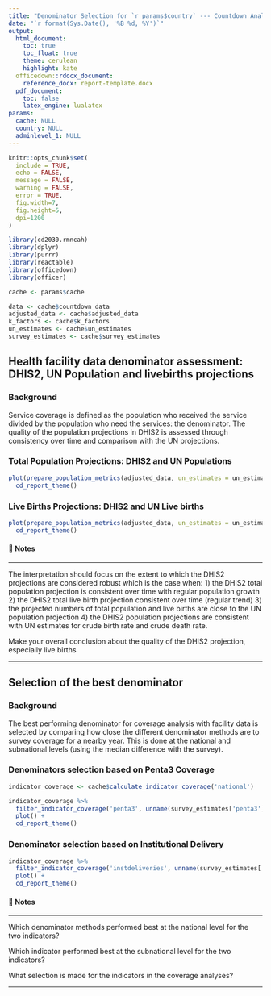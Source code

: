 ```yaml
---
title: "Denominator Selection for `r params$country` --- Countdown Analysis"
date: "`r format(Sys.Date(), '%B %d, %Y')`"
output: 
  html_document:
    toc: true
    toc_float: true
    theme: cerulean
    highlight: kate
  officedown::rdocx_document:
    reference_docx: report-template.docx
  pdf_document:
    toc: false
    latex_engine: lualatex
params:
  cache: NULL
  country: NULL
  adminlevel_1: NULL
---
```


```r
knitr::opts_chunk$set(
  include = TRUE,
  echo = FALSE,
  message = FALSE,
  warning = FALSE,
  error = TRUE,
  fig.width=7, 
  fig.height=5, 
  dpi=1200
)

library(cd2030.rmncah)
library(dplyr)
library(purrr)
library(reactable)
library(officedown)
library(officer)

cache <- params$cache

data <- cache$countdown_data
adjusted_data <- cache$adjusted_data
k_factors <- cache$k_factors
un_estimates <- cache$un_estimates
survey_estimates <- cache$survey_estimates
```

## Health facility data denominator assessment: DHIS2, UN Population and livebirths projections {-}

### Background

Service coverage is defined as the population who received the service divided by 
the population who need the services: the denominator. The quality of the population 
projections in DHIS2 is assessed through consistency over time and comparison with 
the UN projections.


### Total Population Projections: DHIS2 and UN Populations

```r
plot(prepare_population_metrics(adjusted_data, un_estimates = un_estimates), metric = 'population') +
  cd_report_theme()
```

### Live Births Projections: DHIS2 and UN Live births

```r
plot(prepare_population_metrics(adjusted_data, un_estimates = un_estimates), metric = 'births') +
  cd_report_theme()
```

#### 📝 Notes 

::: {custom-style="Style1"}

---

The interpretation should focus on the extent to which the DHIS2 projections are considered robust which is the case when: 1) the DHIS2 total population projection is consistent over time with regular population growth 2) the DHIS2 total live birth projection consistent over time (regular trend) 3) the projected numbers of total population and live births are close to the UN population projection 4) the DHIS2 population projections are consistent with UN estimates for crude birth rate and crude death rate. 

Make your overall conclusion about the quality of the DHIS2 projection, especially live births

---

:::


## Selection of the best denominator {-}

### Background

The best performing denominator for coverage analysis with facility data is selected by comparing how close the different denominator methods are to survey coverage for a nearby year. This is done at the national and subnational levels (using the median difference with the survey).

### Denominators selection based on Penta3 Coverage

```r
indicator_coverage <- cache$calculate_indicator_coverage('national')

indicator_coverage %>% 
  filter_indicator_coverage('penta3', unname(survey_estimates['penta3']), cache$survey_year) %>% 
  plot() +
  cd_report_theme()

```


### Denominator selection based on Institutional Delivery

```r
indicator_coverage %>% 
  filter_indicator_coverage('instdeliveries', unname(survey_estimates['ideliv']), cache$survey_year) %>% 
  plot() +
  cd_report_theme()
```

#### 📝 Notes 

::: {custom-style="Style1"}

---

Which denominator methods performed best at the national level for the two indicators?

Which indicator performed best at the subnational level for the two indicators?

What selection is made for the indicators in the coverage analyses?

---

:::

